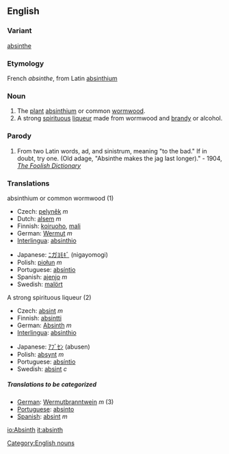 ==English==
===Variant===
[[absinthe]]
===Etymology===
French ''absinthe'', from Latin [[Absinthium|absinthium]]

===Noun===
#The [[plant]] [[absinthium]] or common [[wormwood]].
#A strong [[spirituous]] [[liqueur]] made from wormwood and [[brandy]] or alcohol.
===Parody===
#From two Latin words, ad, and sinistrum, meaning "to the bad."  If in doubt, try one.  (Old adage, "Absinthe makes the jag last longer)." - 1904, ''[[The Foolish Dictionary]]''

===Translations===
;absinthium or common wormwood (1)
{{top}}
*Czech: [[pelyněk]] ''m''
*Dutch: [[alsem]] ''m''
*Finnish: [[koiruoho]], [[mali]]
*German: [[Wermut]] ''m''
*[[Interlingua]]: [[absinthio]]
{{mid}}
*Japanese: [[ﾆガﾖﾓｷﾞ]] (nigayomogi)
*Polish: [[piołun]] ''m''
*Portuguese: [[absíntio]]
*Spanish: [[ajenjo]] ''m''
*Swedish: [[malört]] {{c}}
{{bottom}}

;A strong spirituous liqueur (2)
{{top}}
*Czech: [[absint]] ''m''
*Finnish: [[absintti]]
*German: [[Absinth]] ''m''
*[[Interlingua]]: [[absinthio]]
{{mid}}
*Japanese: [[ｱﾌﾞｾﾝ]] (abusen)
*Polish: [[absynt]] ''m''
*Portuguese: [[absíntio]]
*Swedish: [[absint]] ''c''
{{bottom}}

=====Translations to be categorized=====
{{checktrans}}
*[[German]]: [[Wermutbranntwein]] ''m'' (3)
*[[Portuguese]]: [[absinto]]
*[[Spanish]]:  [[absint]] ''m''

[[Category:English nouns]]

[[io:Absinth]]
[[it:absinth]]